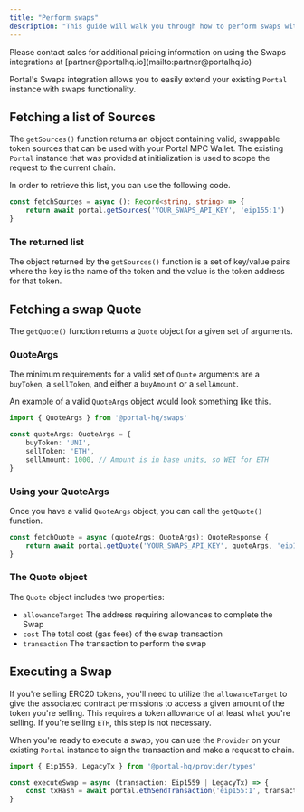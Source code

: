 ```yaml
---
title: "Perform swaps"
description: "This guide will walk you through how to perform swaps with Portal's Web SDK."
---
```


<Warning>
Please contact sales for additional pricing information on using the Swaps integrations at [partner@portalhq.io](mailto:partner@portalhq.io)
</Warning>

Portal's Swaps integration allows you to easily extend your existing `Portal` instance with swaps functionality.

## Fetching a list of Sources

The `getSources()` function returns an object containing valid, swappable token sources that can be used with your Portal MPC Wallet. The existing `Portal` instance that was provided at initialization is used to scope the request to the current chain.

In order to retrieve this list, you can use the following code.

```typescript
const fetchSources = async (): Record<string, string> => {
    return await portal.getSources('YOUR_SWAPS_API_KEY', 'eip155:1')
}
```

### The returned list

The object returned by the `getSources()` function is a set of key/value pairs where the key is the name of the token and the value is the token address for that token.

## Fetching a swap Quote

The `getQuote()` function returns a `Quote` object for a given set of arguments.

### QuoteArgs

The minimum requirements for a valid set of `Quote` arguments are a `buyToken`, a `sellToken`, and either a `buyAmount` or a `sellAmount`.

An example of a valid `QuoteArgs` object would look something like this.

```typescript
import { QuoteArgs } from '@portal-hq/swaps'

const quoteArgs: QuoteArgs = {
    buyToken: 'UNI',
    sellToken: 'ETH',
    sellAmount: 1000, // Amount is in base units, so WEI for ETH
}
```

### Using your QuoteArgs

Once you have a valid `QuoteArgs` object, you can call the `getQuote()` function.

```typescript
const fetchQuote = async (quoteArgs: QuoteArgs): QuoteResponse {
    return await portal.getQuote('YOUR_SWAPS_API_KEY', quoteArgs, 'eip155:1')
}
```

### The Quote object

The `Quote` object includes two properties:

* `allowanceTarget` The address requiring allowances to complete the Swap
* `cost` The total cost (gas fees) of the swap transaction
* `transaction` The transaction to perform the swap

## Executing a Swap

If you're selling ERC20 tokens, you'll need to utilize the `allowanceTarget` to give the associated contract permissions to access a given amount of the token you're selling. This requires a token allowance of at least what you're selling. If you're selling `ETH`, this step is not necessary.

When you're ready to execute a swap, you can use the `Provider` on your existing `Portal` instance to sign the transaction and make a request to chain.

```typescript
import { Eip1559, LegacyTx } from '@portal-hq/provider/types'

const executeSwap = async (transaction: Eip1559 | LegacyTx) => {
    const txHash = await portal.ethSendTransaction('eip155:1', transaction)
}
```
